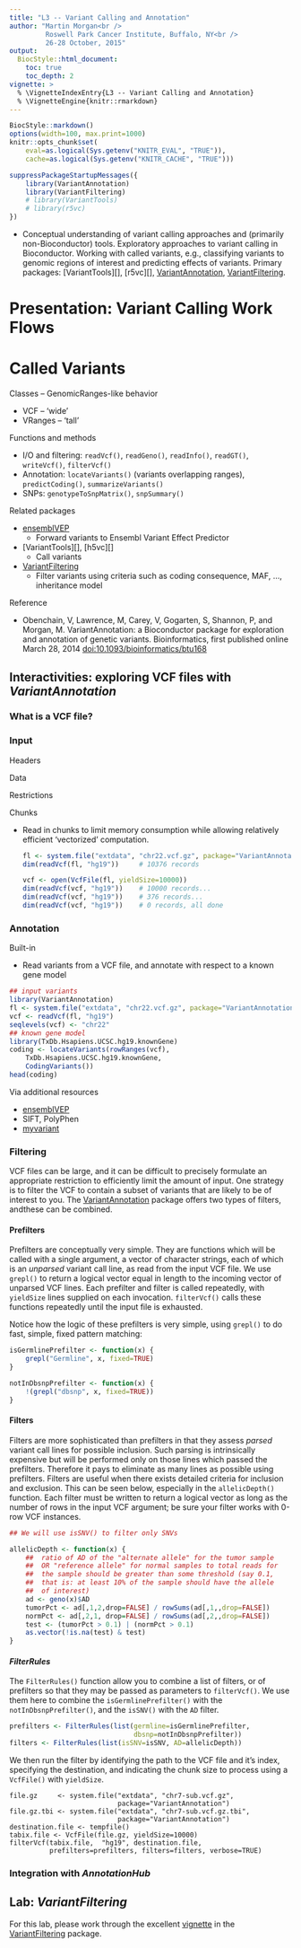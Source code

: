 ```yaml
---
title: "L3 -- Variant Calling and Annotation"
author: "Martin Morgan<br />
         Roswell Park Cancer Institute, Buffalo, NY<br />
         26-28 October, 2015"
output:
  BiocStyle::html_document:
    toc: true
    toc_depth: 2
vignette: >
  % \VignetteIndexEntry{L3 -- Variant Calling and Annotation}
  % \VignetteEngine{knitr::rmarkdown}
---
```


```r
BiocStyle::markdown()
options(width=100, max.print=1000)
knitr::opts_chunk$set(
    eval=as.logical(Sys.getenv("KNITR_EVAL", "TRUE")),
    cache=as.logical(Sys.getenv("KNITR_CACHE", "TRUE")))
```

```r
suppressPackageStartupMessages({
    library(VariantAnnotation)
    library(VariantFiltering)
    # library(VariantTools)
    # library(r5vc)
})
```

- Conceptual understanding of variant calling approaches and
  (primarily non-Bioconductor) tools. Exploratory approaches to
  variant calling in Bioconductor. Working with called variants, e.g.,
  classifying variants to genomic regions of interest and predicting
  effects of variants. Primary packages: [VariantTools][], [r5vc][],
  [VariantAnnotation][], [VariantFiltering][].


# Presentation: Variant Calling Work Flows

# Called Variants

Classes -- GenomicRanges-like behavior

- VCF -- 'wide'
- VRanges -- 'tall'

Functions and methods

- I/O and filtering: `readVcf()`, `readGeno()`, `readInfo()`,
  `readGT()`, `writeVcf()`, `filterVcf()`
- Annotation: `locateVariants()` (variants overlapping ranges),
  `predictCoding()`, `summarizeVariants()`
- SNPs: `genotypeToSnpMatrix()`, `snpSummary()`

Related packages

- [ensemblVEP][] 
    - Forward variants to Ensembl Variant Effect Predictor
- [VariantTools][], [h5vc][]
    - Call variants
- [VariantFiltering][]
    - Filter variants using criteria such as coding consequence, MAF,
       ..., inheritance model

Reference

- Obenchain, V, Lawrence, M, Carey, V, Gogarten, S, Shannon, P, and
  Morgan, M. VariantAnnotation: a Bioconductor package for exploration
  and annotation of genetic variants. Bioinformatics, first published
  online March 28, 2014
  [doi:10.1093/bioinformatics/btu168](http://bioinformatics.oxfordjournals.org/content/early/2014/04/21/bioinformatics.btu168)


## Interactivities: exploring VCF files with _VariantAnnotation_

### What is a VCF file?



### Input

Headers

Data

Restrictions

Chunks

- Read in chunks to limit memory consumption while allowing relatively
  efficient 'vectorized' computation.
  
    ```r
    fl <- system.file("extdata", "chr22.vcf.gz", package="VariantAnnotation")
    dim(readVcf(fl, "hg19"))     # 10376 records

    vcf <- open(VcfFile(fl, yieldSize=10000))
    dim(readVcf(vcf, "hg19"))    # 10000 records...
    dim(readVcf(vcf, "hg19"))    # 376 records...
    dim(readVcf(vcf, "hg19"))    # 0 records, all done
    ```

### Annotation

Built-in

- Read variants from a VCF file, and annotate with respect to a known
  gene model
  
```r
## input variants
library(VariantAnnotation)
fl <- system.file("extdata", "chr22.vcf.gz", package="VariantAnnotation")
vcf <- readVcf(fl, "hg19")
seqlevels(vcf) <- "chr22"
## known gene model
library(TxDb.Hsapiens.UCSC.hg19.knownGene)
coding <- locateVariants(rowRanges(vcf),
    TxDb.Hsapiens.UCSC.hg19.knownGene,
    CodingVariants())
head(coding)
```

Via additional resources

- [ensemblVEP][]
- SIFT, PolyPhen
- [myvariant][]

### Filtering

VCF files can be large, and it can be difficult to precisely formulate
an appropriate restriction to efficiently limit the amount of
input. One strategy is to filter the VCF to contain a subset of
variants that are likely to be of interest to you. The
[VariantAnnotation][] package offers two types of filters, andthese
can be combined.

#### Prefilters

Prefilters are conceptually very simple.  They are functions which
will be called with a single argument, a vector of character strings,
each of which is an _unparsed_ variant call line, as read from the
input VCF file.  We use `grepl()` to return a logical vector equal in
length to the incoming vector of unparsed VCF lines.  Each prefilter
and filter is called repeatedly, with `yieldSize` lines supplied on
each invocation.  `filterVcf()` calls these functions repeatedly until
the input file is exhausted.

Notice how the logic of these prefilters is very simple, using
`grepl()` to do fast, simple, fixed pattern matching:

```r
isGermlinePrefilter <- function(x) {
    grepl("Germline", x, fixed=TRUE)
}

notInDbsnpPrefilter <- function(x) {
    !(grepl("dbsnp", x, fixed=TRUE))
}
```

#### Filters

Filters are more sophisticated than prefilters in that they assess
_parsed_ variant call lines for possible inclusion.  Such parsing is
intrinsically expensive but will be performed only on those lines
which passed the prefilters.  Therefore it pays to eliminate as many
lines as possible using prefilters.  Filters are useful when there
exists detailed criteria for inclusion and exclusion.  This can be
seen below, especially in the `allelicDepth()` function. Each filter
must be written to return a logical vector as long as the number of
rows in the input VCF argument; be sure your filter works with 0-row
VCF instances.

```r
## We will use isSNV() to filter only SNVs

allelicDepth <- function(x) {
    ##  ratio of AD of the "alternate allele" for the tumor sample
    ##  OR "reference allele" for normal samples to total reads for
    ##  the sample should be greater than some threshold (say 0.1,
    ##  that is: at least 10% of the sample should have the allele
    ##  of interest)
    ad <- geno(x)$AD
    tumorPct <- ad[,1,2,drop=FALSE] / rowSums(ad[,1,,drop=FALSE])
    normPct <- ad[,2,1, drop=FALSE] / rowSums(ad[,2,,drop=FALSE])
    test <- (tumorPct > 0.1) | (normPct > 0.1)
    as.vector(!is.na(test) & test)
}
```

#### _FilterRules_

The `FilterRules()` function allow you to combine a list of filters,
or of prefilters so that they may be passed as parameters to
`filterVcf()`.  We use them here to combine the
`isGermlinePrefilter()` with the `notInDbsnpPrefilter()`, and the
`isSNV()` with the `AD` filter.

```r
prefilters <- FilterRules(list(germline=isGermlinePrefilter, 
                               dbsnp=notInDbsnpPrefilter))
filters <- FilterRules(list(isSNV=isSNV, AD=allelicDepth))
```

We then run the filter by identifying the path to the VCF file and
it's index, specifying the destination, and indicating the chunk size
to process using a `VcfFile()` with `yieldSize`.

```
file.gz     <- system.file("extdata", "chr7-sub.vcf.gz", 
                           package="VariantAnnotation")
file.gz.tbi <- system.file("extdata", "chr7-sub.vcf.gz.tbi", 
                           package="VariantAnnotation")
destination.file <- tempfile()
tabix.file <- VcfFile(file.gz, yieldSize=10000)
filterVcf(tabix.file,  "hg19", destination.file,
          prefilters=prefilters, filters=filters, verbose=TRUE)
```

### Integration with _AnnotationHub_



## Lab: _VariantFiltering_

For this lab, please work through the excellent [vignette] in the
[VariantFiltering][] package.

[VariantAnnotation]: https://bioconductor.org/packages/VariantFiltering
[ensemblVEP]: https://bioconductor.org/packages/ensemblVEP
[myvariant]: https://bioconductor.org/packages/myvariant
[VariantFiltering]: https://bioconductor.org/packages/VariantFiltering
[vignette]: http://bioconductor.org/packages/3.2/bioc/vignettes/VariantFiltering/inst/doc/usingVariantFiltering.pdf

